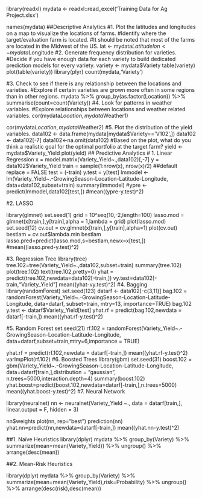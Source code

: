
library(readxl)
mydata <- readxl::read_excel('Training Data for Ag Project.xlsx')

names(mydata)
##Descriptive Analytics
#1.	Plot the latitudes and longitudes on a map to visualize the locations of farms. 
#Identify where the target/evaluation farm is located. 
#It should be noted that most of the farms are located in the Midwest of the US.
lat <- mydata$Latitude
lon <- mydata$Longitude
#2.	Generate frequency distribution for varieties. 
#Decide if you have enough data for each variety to build dedicated prediction models for every variety. 
variety <- mydata$Variety
table(variety)
plot(table(variety))
library(plyr)
count(mydata,'Variety')

#3.	Check to see if there is any relationship between the locations and varieties. 
#Explore if certain varieties are grown more often in some regions than in other regions.
mydata  %>%
  group_by(as.factor(Location))  %>%
  summarise(count=count(Variety))
#4.	Look for patterns in weather variables. 
#Explore relationships between locations and weather related variables.
cor(mydata$Location,mydata$Weather1)

 cor(mydata$Location,mydata$Weather2)
#5.	Plot the distribution of the yield variables. 
data102 <- data.frame(mydata[mydata$Variety=='V102',])
data102 <- data102[-7]
data102<-na.omit(data102)
#Based on the plot, what do you think a realistic goal for the optimal portfolio at the target farm?
yield <- mydata$Variety_Yield
plot(yield)
##  Predictive Analytics 
#  1.	Linear Regression 
x = model.matrix(Variety_Yield~.,data102)[,-7]
y = data102$Variety_Yield
train = sample(1:nrow(x), nrow(x)/2) ##default replace = FALSE
test = (-train)
y.test = y[test]
lmmodel <- lm(Variety_Yield~.-GrowingSeason-Location-Latitude-Longitude, data=data102,subset=train)
summary(lmmodel)
#ypre <- predict(lmmodel,data102[test,])
#mean((ypre-y.test)^2)

#2.	LASSO

library(glmnet)
set.seed(1)
grid = 10^seq(10,-2,length=100)
lasso.mod = glmnet(x[train,],y[train],alpha = 1,lambda = grid)
plot(lasso.mod)
set.seed(12)
cv.out = cv.glmnet(x[train,],y[train],alpha=1)
plot(cv.out)
bestlam = cv.out$lambda.min
bestlam
lasso.pred=predict(lasso.mod,s=bestlam,newx=x[test,])
#mean((lasso.pred-y.test)^2)

#3.	Regression Tree
library(tree)
tree.102=tree(Variety_Yield~.,data102,subset=train)
summary(tree.102)
plot(tree.102)
text(tree.102,pretty=0)
yhat = predict(tree.102,newdata=data102[-train,]) 
vy.test=data102[-train,"Variety_Yield"]
mean((yhat-vy.test)^2)
#4.	Bagging
library(randomForest)
set.seed(123)
datarf <- data102[-c(3,11)]
bag.102 = randomForest(Variety_Yield~.-GrowingSeason-Location-Latitude-Longitude, 
                       data=datarf, subset=train, mtry=13, importance=TRUE)
bag.102
y.test <- datarf$Variety_Yield[test]
yhat.rf = predict(bag.102,newdata = datarf[-train,])
mean((yhat.rf-y.test)^2)

#5.	Random Forest
set.seed(21)
rf.102 = randomForest(Variety_Yield~.-GrowingSeason-Location-Latitude-Longitude, 
                      data=datarf,subset=train,mtry=6,importance = TRUE)

yhat.rf = predict(rf.102,newdata = datarf[-train,])
mean((yhat.rf-y.test)^2)
varImpPlot(rf.102)
#6.	Boosted Trees
library(gbm)
set.seed(31)
boost.102 = gbm(Variety_Yield~.-GrowingSeason-Location-Latitude-Longitude, 
                   data=datarf[train,],distribution = "gaussian", n.trees=5000,interaction.depth=4)
summary(boost.102)
yhat.boost=predict(boost.102,newdata=datarf[-train,],n.trees=5000)
mean((yhat.boost-y.test)^2)
#7.	Neural Network  

library(neuralnet)
nn <- neuralnet(Variety_Yield ~., 
                data = datarf[train,], linear.output = F, hidden = 3)

nn$weights
plot(nn, rep="best")
prediction(nn)
yhat.nn=predict(nn,newdata=datarf[-train,])
mean((yhat.nn-y.test)^2)


##1.	Naïve Heuristics
library(dplyr)
mydata   %>%
  group_by(Variety)   %>%
  summarize(mean=mean(Variety_Yield))   %>%
  ungroup()    %>%
  arrange(desc(mean))



##2.	Mean-Risk Heuristics

library(dplyr)
mydata   %>%
  group_by(Variety)   %>%
  summarize(mean=mean(Variety_Yield),risk=Probability)   %>%
  ungroup()    %>%
  arrange(desc(risk),desc(mean))























